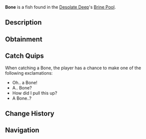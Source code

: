 {{FishInfobox
|image          = Bone.png
|rarity         = Trash
|sea            = First Sea
|location       = [[Brine Pool]]
|sublocation    = 
|sources        = Fishing Rod
|radar_location = 
|xp             = 25
|weather        = 
|time           = 
|season         = 
|bait           = Magnet
|base_weight    = 2.5
|base_value     = 30
|weight_range   = 1.5
|base_chance    = 2900
|base_resil     = 80
}}
'''Bone''' is a {{Rarity|Trash}} fish found in the [[Desolate Deep]]'s [[Desolate Deep#Brine Pool|Brine Pool]].

== Description ==
{{Description|A bone from the remains of a dissolved creature.|Bestiary Entry}}

== Obtainment ==
{{Description|Find it in the Brine Pool.|Bestiary Hint}}
{{Fish Availability|
Desolate Deep/Brine Pool
|top_rods      = 
Training Rod\235009.37\407343.54;
Flimsy Rod\233326.44\370555.97;
Krampus's Rod\189424.02\298500.08;
Leviathan's Fang Rod\185828.09\255753.43;
Magma Rod\183466.77\289113.29;
Plastic Rod\167550.2\264037.98;
Fast Rod\180299.71\301295.26;
Heaven's Rod\147018.93\199349.92;
Trident Rod\177458.07\173951.32;
Free Spirit Rod\174907.62\173642.09;
Ethereal Prism Rod\163116.75\275811.03;
No-Life Rod\160852.31\232623.85;
Seraphic Rod\159286.32\247206.1;
Challenger's Rod\152662.25\213073.21;
Rod Of The Forgotten Fang\152487.89\223724.54;
Rod Of The Exalted One\148881.86\201054.69;
Rod Of The Depths\147770.69\198643.84;
Depthseeker Rod\147260.67\174149.69;
Blazebringer Rod\147222.98\183213.73;
Zeus Rod\147036.65\194189.35;
Verdant Shear Rod\146775.83\191426.74;
Avalanche Rod\145871\156030.72;
Reinforced Rod\145601.01\155329.07;
Volcanic Rod\142583.88\147360.92;
Steady Rod\76857.6\74267.78
|recommended   = Training Rod
}}

== Catch Quips ==
When catching a Bone, the player has a chance to make one of the following exclamations:
* Oh.. a Bone!
* A.. Bone?
* How did I pull this up?
* A Bone..?

== Change History ==
{{Change History|{{subst:Current Version}}}}

== Navigation ==
{{Fish Navbox|Brine Pool}}